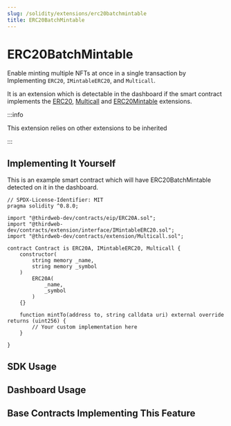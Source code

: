 ```yaml
---
slug: /solidity/extensions/erc20batchmintable
title: ERC20BatchMintable
---
```



# ERC20BatchMintable

Enable minting multiple NFTs at once in a single transaction by Implementing `ERC20`, `IMintableERC20`, and `Multicall`.

It is an extension which is detectable in the dashboard if the smart contract implements the 
[ERC20](/solidity/extensions/erc20), [Multicall](/solidity/extensions/multicall) and [ERC20Mintable](/solidity/extensions/interfaces/erc20mintable) extensions.

<ViewContractCodeButton
  link="https://github.com/thirdweb-dev/contracts/blob/main/contracts/extension/Multicall.sol"
  name="Multicall"
/>

<ViewContractCodeButton
  link="https://github.com/thirdweb-dev/contracts/blob/main/contracts/extension/interface/IMintableERC20.sol"
  name="ERC20Mintable"
/>

:::info

This extension relies on other extensions to be inherited

:::

## Implementing It Yourself

This is an example smart contract which will have ERC20BatchMintable detected on it in the dashboard.

```solidity
// SPDX-License-Identifier: MIT
pragma solidity ^0.8.0;

import "@thirdweb-dev/contracts/eip/ERC20A.sol";
import "@thirdweb-dev/contracts/extension/interface/IMintableERC20.sol";
import "@thirdweb-dev/contracts/extension/Multicall.sol";

contract Contract is ERC20A, IMintableERC20, Multicall {
    constructor(
        string memory _name,
        string memory _symbol
    )
        ERC20A(
            _name,
            _symbol
        )
    {}

    function mintTo(address to, string calldata uri) external override returns (uint256) {
        // Your custom implementation here
    }

}
```

## SDK Usage

## Dashboard Usage 

## Base Contracts Implementing This Feature

<div className="row" style={{ marginBottom: 24 }}>
  <div className="col col--6" style={{ marginTop: 8 }}>
    <QuickstartCard
      name="ERC20 Base Contract"
      link="/solidity/base-contracts/erc-20/erc20base"
      image="/assets/icons/general.png"
    />
  </div>
  <div className="col col--6" style={{ padding: 8 }}>
    <QuickstartCard
      name="ERC20 Signature Mint"
      link="/solidity/base-contracts/erc-20/erc20signaturemint"
      image="/assets/icons/general.png"
    />
  </div>
</div>